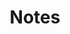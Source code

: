 ---
title: Notes
description: Capture unstructured information and thoughts in HASH
seo-title: Notes - HASH
seo-description: Learn about notes in HASH, a special kind of entity used for quickly thoughts and other unstructured information
sidebar-title: Notes
sidebar-icon: https://example.com/image.svg
---